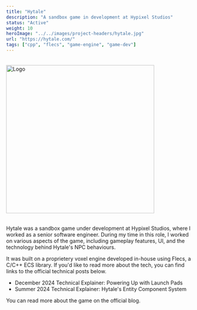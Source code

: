 ```yaml
---
title: "Hytale"
description: "A sandbox game in development at Hypixel Studios"
status: "Active"
weight: 10
heroImage: "../../images/project-headers/hytale.jpg"
url: "https://hytale.com/"
tags: ["cpp", "flecs", "game-engine", "game-dev"]
---
```


<div style="margin: 2rem 0;">
    <Image src={logoImage} alt="Logo" caption="" width="400px" />
</div>

Hytale was a sandbox game under development at <ExternalLink url="https://hypixelstudios.com/">Hypixel Studios</ExternalLink>, where I worked as a senior software engineer. During my time in this role, I worked on various aspects of the game, including gameplay features, UI, and the technology behind Hytale's NPC behaviours.

It was built on a proprietery voxel engine developed in-house using <ExternalLink url="https://www.flecs.dev/flecs/">Flecs</ExternalLink>, a C/C++ ECS library. If you'd like to read more about the tech, you can find links to the official technical posts below.

* <ExternalLink url="https://hytale.com/news/2024/12/technical-explainer-powering-up-with-launch-pads">December 2024 Technical Explainer: Powering Up with Launch Pads</ExternalLink>
* <ExternalLink url="https://hytale.com/news/2024/6/summer-2024-technical-explainer-hytale-s-entity-component-system-oPwpCAMdI">Summer 2024 Technical Explainer: Hytale's Entity Component System</ExternalLink>

You can read more about the game on the <ExternalLink url="https://hytale.com/news">official blog</ExternalLink>.